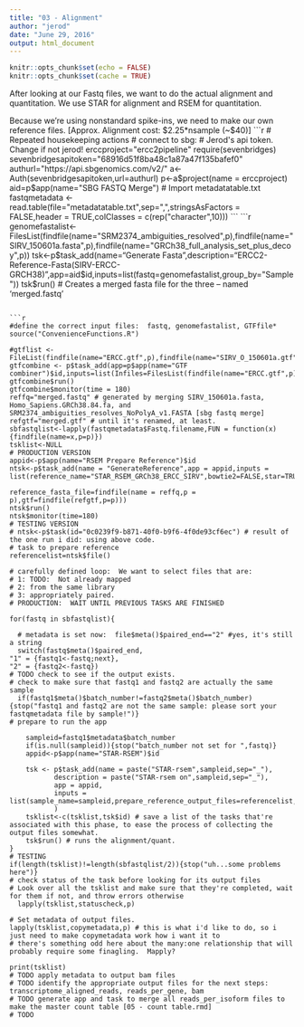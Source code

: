 ```yaml
---
title: "03 - Alignment"
author: "jerod"
date: "June 29, 2016"
output: html_document
---
```


```r
knitr::opts_chunk$set(echo = FALSE)
knitr::opts_chunk$set(cache = TRUE)
```


After looking at our Fastq files, we want to do the actual alignment and quantitation.
We use STAR for alignment and RSEM for quantitation.

Because we're using nonstandard spike-ins, we need to make our own reference files.
[Approx. Alignment cost:  $2.25*nsample (~$40)]
```r
# Repeated housekeeping actions
# connect to sbg:
# Jerod's api token. Change if not jerod!
erccproject="ercc2pipeline"
require(sevenbridges)
sevenbridgesapitoken="68916d51f8ba48c1a87a47f135bafef0"
authurl="https://api.sbgenomics.com/v2/"
a<-Auth(sevenbridgesapitoken,url=authurl)
p<-a$project(name = erccproject)
aid=p$app(name="SBG FASTQ Merge")
# Import metadatatable.txt
fastqmetadata <- read.table(file="metadatatable.txt",sep=",",stringsAsFactors = FALSE,header = TRUE,colClasses = c(rep("character",10)))
```
```r
genomefastalist<-FilesList(findfile(name="SRM2374_ambiguities_resolved",p),findfile(name="SIRV_150601a.fasta",p),findfile(name="GRCh38_full_analysis_set_plus_decoy",p))
tsk<-p$task_add(name="Generate Fasta",description="ERCC2-Reference-Fasta(SIRV-ERCC-GRCH38)",app=aid$id,inputs=list(fastq=genomefastalist,group_by="Sample"))
tsk$run()
# Creates a merged fasta file for the three -- named 'merged.fastq'
```

```r
#define the correct input files:  fastq, genomefastalist, GTFfile*
source("ConvenienceFunctions.R")

#gtflist <- FileList(findfile(name="ERCC.gtf",p),findfile(name="SIRV_O_150601a.gtf",p),findfile(name="Homo_sapiens.GRCh38.84.gtf",p))
gtfcombine <- p$task_add(app=p$app(name="GTF combiner")$id,inputs=list(Infiles=FilesList(findfile(name="ERCC.gtf",p),findfile(name="SIRV_O_150601a.gtf",p),findfile(name="Homo_sapiens.GRCh38.84.gtf",p))))
gtfcombine$run()
gtfcombine$monitor(time = 180)
reffq="merged.fastq" # generated by merging SIRV_150601a.fasta, Homo_Sapiens.GRCh38.84.fa, and SRM2374_ambiguities_resolves_NoPolyA_v1.FASTA [sbg fastq merge]
refgtf="merged.gtf" # until it's renamed, at least.  
sbfastqlist<-lapply(fastqmetadata$Fastq.filename,FUN = function(x){findfile(name=x,p=p)})
tsklist<-NULL
# PRODUCTION VERSION
appid<-p$app(name="RSEM Prepare Reference")$id
ntsk<-p$task_add(name = "GenerateReference",app = appid,inputs = list(reference_name="STAR_RSEM_GRCh38_ERCC_SIRV",bowtie2=FALSE,star=TRUE,bowtie=FALSE,star_sjdboverhang=100,
                                                                     reference_fasta_file=findfile(name = reffq,p = p),gtf=findfile(refgtf,p=p)))
ntsk$run()
ntsk$monitor(time=180)
# TESTING VERSION
# ntsk<-p$task(id="0c0239f9-b871-40f0-b9f6-4f0de93cf6ec") # result of the one run i did: using above code.
# task to prepare reference
referencelist=ntsk$file() 

# carefully defined loop:  We want to select files that are:
# 1: TODO:  Not already mapped 
# 2: from the same library
# 3: appropriately paired.
# PRODUCTION:  WAIT UNTIL PREVIOUS TASKS ARE FINISHED

for(fastq in sbfastqlist){
  
  # metadata is set now:  file$meta()$paired_end=="2" #yes, it's still a string
  switch(fastq$meta()$paired_end,
"1" = {fastq1<-fastq;next},
"2" = {fastq2<-fastq})
# TODO check to see if the output exists.
# check to make sure that fastq1 and fastq2 are actually the same sample
  if(fastq1$meta()$batch_number!=fastq2$meta()$batch_number){stop("fastq1 and fastq2 are not the same sample: please sort your fastqmetadata file by sample!")}
# prepare to run the app 
  
    sampleid=fastq1$metadata$batch_number
    if(is.null(sampleid)){stop("batch_number not set for ",fastq)}
    appid<-p$app(name="STAR-RSEM")$id
    
    tsk <- p$task_add(name = paste("STAR-rsem",sampleid,sep="_"), 
           description = paste("STAR-rsem on",sampleid,sep="_"), 
           app = appid,
           inputs = list(sample_name=sampleid,prepare_reference_output_files=referencelist,input_archive_file=fastq1,input_archive_file_1=fastq2)
           )
    tsklist<-c(tsklist,tsk$id) # save a list of the tasks that're associated with this phase, to ease the process of collecting the output files somewhat.
    tsk$run() # runs the alignment/quant.
}
# TESTING 
if(length(tsklist)!=length(sbfastqlist/2)){stop("uh...some problems here")}
# check status of the task before looking for its output files
# Look over all the tsklist and make sure that they're completed, wait for them if not, and throw errors otherwise
  lapply(tsklist,statuscheck,p)

# Set metadata of output files.
lapply(tsklist,copymetadata,p) # this is what i'd like to do, so i just need to make copymetadata work how i want it to
# there's something odd here about the many:one relationship that will probably require some finagling.  Mapply?

print(tsklist)
# TODO apply metadata to output bam files
# TODO identify the appropriate output files for the next steps: transcriptome_aligned_reads, reads_per_gene, bam
# TODO generate app and task to merge all reads_per_isoform files to make the master count table [05 - count table.rmd]
# TODO 
````